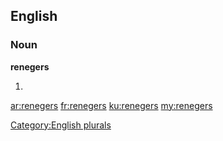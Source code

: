 ==English==

===Noun===
'''renegers'''

# {{plural of|[[reneger]]}}

[[Category:English plurals]]

[[ar:renegers]]
[[fr:renegers]]
[[ku:renegers]]
[[my:renegers]]